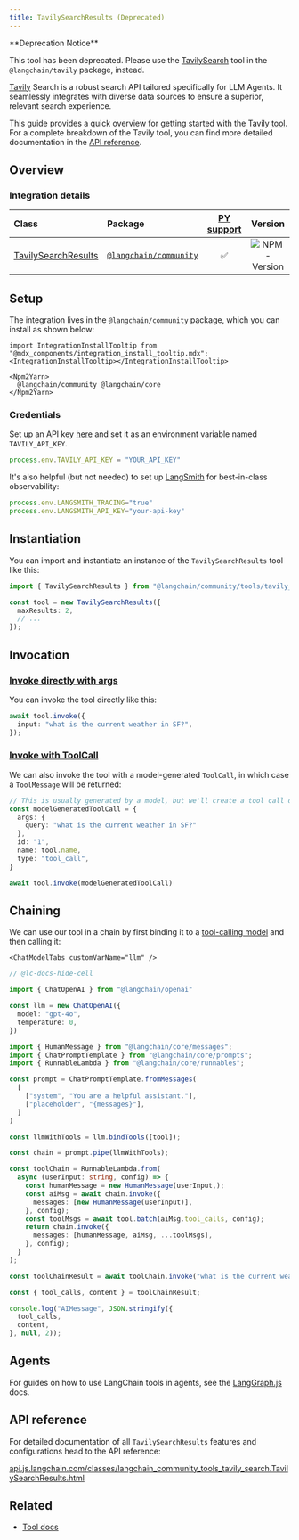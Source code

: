 ```yaml
---
title: TavilySearchResults (Deprecated)
---
```


<Info>
**Deprecation Notice**

This tool has been deprecated. Please use the [TavilySearch](./tavily_search) tool in the `@langchain/tavily` package, instead.

</Info>

[Tavily](https://tavily.com/) Search is a robust search API tailored specifically for LLM Agents. It seamlessly integrates with diverse data sources to ensure a superior, relevant search experience.

This guide provides a quick overview for getting started with the Tavily [tool](/oss/javascript/integrations/tools/). For a complete breakdown of the Tavily tool, you can find more detailed documentation in the [API reference](https://v03.api.js.langchain.com/classes/_langchain_community.tools_tavily_search.TavilySearchResults.html).

## Overview

### Integration details

| Class | Package | [PY support](https://python.langchain.com/docs/integrations/tools/tavily_search/) | Version |
| :--- | :--- | :---: | :---: |
| [TavilySearchResults](https://api.js.langchain.com/classes/langchain_community_tools_tavily_search.TavilySearchResults.html) | [`@langchain/community`](https://www.npmjs.com/package/@langchain/community) | ✅ |  ![NPM - Version](https://img.shields.io/npm/v/@langchain/community?style=flat-square&label=%20&) |

## Setup

The integration lives in the `@langchain/community` package, which you can install as shown below:

```{=mdx}
import IntegrationInstallTooltip from "@mdx_components/integration_install_tooltip.mdx";
<IntegrationInstallTooltip></IntegrationInstallTooltip>

<Npm2Yarn>
  @langchain/community @langchain/core
</Npm2Yarn>
```

### Credentials

Set up an API key [here](https://app.tavily.com) and set it as an environment variable named `TAVILY_API_KEY`.

```typescript
process.env.TAVILY_API_KEY = "YOUR_API_KEY"
```

It's also helpful (but not needed) to set up [LangSmith](https://smith.langchain.com/) for best-in-class observability:

```typescript
process.env.LANGSMITH_TRACING="true"
process.env.LANGSMITH_API_KEY="your-api-key"
```

## Instantiation

You can import and instantiate an instance of the `TavilySearchResults` tool like this:

```typescript
import { TavilySearchResults } from "@langchain/community/tools/tavily_search";

const tool = new TavilySearchResults({
  maxResults: 2,
  // ...
});
```

## Invocation

### [Invoke directly with args](/oss/javascript/langchain/tools)

You can invoke the tool directly like this:

```typescript
await tool.invoke({
  input: "what is the current weather in SF?",
});
```

### [Invoke with ToolCall](/oss/javascript/langchain/tools)

We can also invoke the tool with a model-generated `ToolCall`, in which case a `ToolMessage` will be returned:

```typescript
// This is usually generated by a model, but we'll create a tool call directly for demo purposes.
const modelGeneratedToolCall = {
  args: {
    query: "what is the current weather in SF?"
  },
  id: "1",
  name: tool.name,
  type: "tool_call",
}

await tool.invoke(modelGeneratedToolCall)
```

## Chaining

We can use our tool in a chain by first binding it to a [tool-calling model](/oss/javascript/langchain/tools/) and then calling it:

```{=mdx}
<ChatModelTabs customVarName="llm" />
```

```typescript
// @lc-docs-hide-cell

import { ChatOpenAI } from "@langchain/openai"

const llm = new ChatOpenAI({
  model: "gpt-4o",
  temperature: 0,
})
```

```typescript
import { HumanMessage } from "@langchain/core/messages";
import { ChatPromptTemplate } from "@langchain/core/prompts";
import { RunnableLambda } from "@langchain/core/runnables";

const prompt = ChatPromptTemplate.fromMessages(
  [
    ["system", "You are a helpful assistant."],
    ["placeholder", "{messages}"],
  ]
)

const llmWithTools = llm.bindTools([tool]);

const chain = prompt.pipe(llmWithTools);

const toolChain = RunnableLambda.from(
  async (userInput: string, config) => {
    const humanMessage = new HumanMessage(userInput,);
    const aiMsg = await chain.invoke({
      messages: [new HumanMessage(userInput)],
    }, config);
    const toolMsgs = await tool.batch(aiMsg.tool_calls, config);
    return chain.invoke({
      messages: [humanMessage, aiMsg, ...toolMsgs],
    }, config);
  }
);

const toolChainResult = await toolChain.invoke("what is the current weather in sf?");
```

```typescript
const { tool_calls, content } = toolChainResult;

console.log("AIMessage", JSON.stringify({
  tool_calls,
  content,
}, null, 2));
```

## Agents

For guides on how to use LangChain tools in agents, see the [LangGraph.js](https://langchain-ai.github.io/langgraphjs/) docs.

## API reference

For detailed documentation of all `TavilySearchResults` features and configurations head to the API reference:

[api.js.langchain.com/classes/langchain_community_tools_tavily_search.TavilySearchResults.html](https://api.js.langchain.com/classes/langchain_community_tools_tavily_search.TavilySearchResults.html)

## Related

* [Tool docs](/oss/javascript/langchain/tools)
